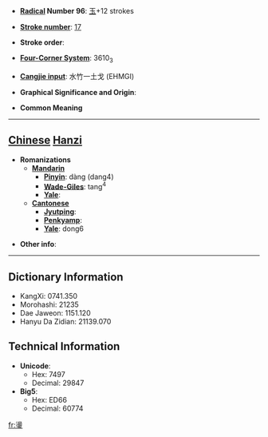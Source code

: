 * '''[[Wiktionary:Chinese radical index| Radical]] Number 96''': [[Wiktionary:Chinese radical index 玉|玉]]+12 strokes

* '''[[Wiktionary:Chinese total strokes index|Stroke number]]''': [[Wiktionary:Chinese total strokes index 17|17]]

* '''Stroke order''': 

* '''[[Wiktionary:Chinese four corner index|Four-Corner System]]''': 3610<sub>3</sub>

* '''[[Wiktionary:Chinese Cangjie index|Cangjie input]]''': 水竹一土戈 (EHMGI)

* '''Graphical Significance and Origin''': 

* '''Common Meaning'''

----

== [[Chinese]] [[Hanzi]] ==

* '''Romanizations'''
** '''[[Mandarin]]'''
*** '''[[Pinyin]]''': dàng (dang4)
*** '''[[Wade-Giles]]''': tang<sup>4</sup>
*** '''[[Yale]]''': 
** '''[[Cantonese]]'''
*** '''[[Jyutping]]''':
*** '''[[Penkyamp]]''': 
*** '''[[Yale]]''': dong6

* '''Other info''': 

----

== Dictionary Information ==

* KangXi: 0741.350
* Morohashi: 21235
* Dae Jaweon: 1151.120
* Hanyu Da Zidian: 21139.070

== Technical Information ==

* '''Unicode''':
** Hex: 7497
** Decimal: 29847
* '''Big5''':
** Hex: ED66
** Decimal: 60774

[[fr:璗]]